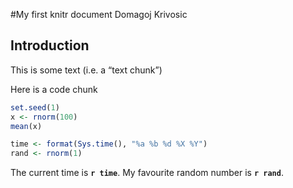 #My first knitr document
Domagoj Krivosic

## Introduction

This is some text (i.e. a "text chunk")

Here is a code chunk
```r
set.seed(1)
x <- rnorm(100)
mean(x)
```

```r
time <- format(Sys.time(), "%a %b %d %X %Y")
rand <- rnorm(1)
```

The current time is **`r time`**. My favourite random number is **`r rand`**.
